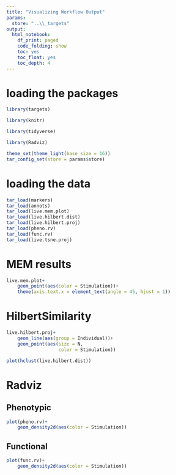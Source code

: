 ```yaml
---
title: "Visualizing Workflow Output"
params:
  store: "..\\_targets"
output:
  html_notebook:
    df_print: paged
    code_folding: show
    toc: yes
    toc_float: yes
    toc_depth: 4
---
```


# loading the packages

```r
library(targets)

library(knitr)

library(tidyverse)

library(Radviz)

theme_set(theme_light(base_size = 16))
tar_config_set(store = params$store)
```

# loading the data

```r
tar_load(markers)
tar_load(annots)
tar_load(live.mem.plot)
tar_load(live.hilbert.dist)
tar_load(live.hilbert.proj)
tar_load(pheno.rv)
tar_load(func.rv)
tar_load(live.tsne.proj)
```

# MEM results

```r
live.mem.plot+
    geom_point(aes(color = Stimulation))+
    theme(axis.text.x = element_text(angle = 45, hjust = 1))
```

# HilbertSimilarity

```r
live.hilbert.proj+
    geom_line(aes(group = Individual))+
    geom_point(aes(size = N,
                   color = Stimulation))
```

```r
plot(hclust(live.hilbert.dist))
```


# Radviz {.tabset}

## Phenotypic

```r
plot(pheno.rv)+
    geom_density2d(aes(color = Stimulation))
```

## Functional

```r
plot(func.rv)+
    geom_density2d(aes(color = Stimulation))
```
